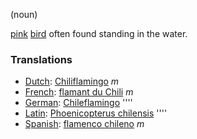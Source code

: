 (noun)

[[pink]] [[bird]] often found standing in the water.

===Translations===
*[[Dutch]]: [[Chiliflamingo]] ''m''
*[[French]]: [[flamant du Chili]] ''m''
*[[German]]: [[Chileflamingo]] ''''
*[[Latin]]: [[Phoenicopterus chilensis]] ''''
*[[Spanish]]: [[flamenco chileno]] ''m''